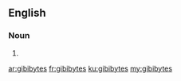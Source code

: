 ==English==

===Noun===
{{head|en}}

# {{plural of|gibibyte}}

[[ar:gibibytes]]
[[fr:gibibytes]]
[[ku:gibibytes]]
[[my:gibibytes]]